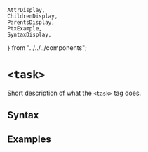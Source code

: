     AttrDisplay,
    ChildrenDisplay,
    ParentsDisplay,
    PtxExample,
    SyntaxDisplay,
} from "../../../components";

# `<task>`

Short description of what the `<task>` tag does.

## Syntax

<SyntaxDisplay name="task" />

## Examples

    